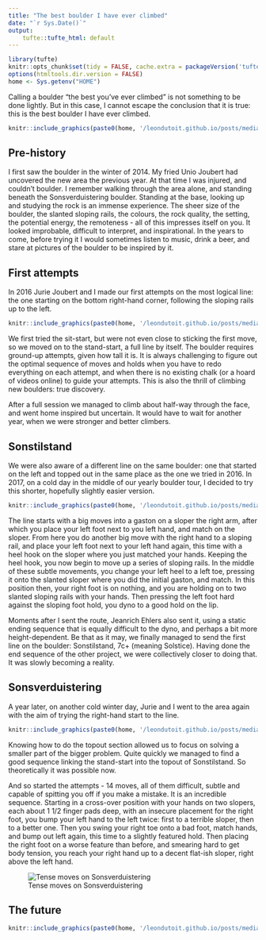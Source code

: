 ```yaml
---
title: "The best boulder I have ever climbed"
date: "`r Sys.Date()`"
output:
    tufte::tufte_html: default
---
```


```r
library(tufte)
knitr::opts_chunk$set(tidy = FALSE, cache.extra = packageVersion('tufte'))
options(htmltools.dir.version = FALSE)
home <- Sys.getenv("HOME")
```

Calling a boulder "the best you've ever climbed" is not something to be done lightly. But in this case, I cannot escape the conclusion that it is true: this is the best boulder I have ever climbed.

```r
knitr::include_graphics(paste0(home, '/leondutoit.github.io/posts/media/son-boulder.jpg'))
```

## Pre-history

I first saw the boulder in the winter of 2014. My fried Unio Joubert had uncovered the new area the previous year. At that time I was injured, and couldn't boulder. I remember walking through the area alone, and standing beneath the Sonsverduistering boulder. Standing at the base, looking up and studying the rock is an immense experience. The sheer size of the boulder, the slanted sloping rails, the colours, the rock quality, the setting, the potential energy, the remoteness - all of this impresses itself on you. It looked improbable, difficult to interpret, and inspirational. In the years to come, before trying it I would sometimes listen to music, drink a beer, and stare at pictures of the boulder to be inspired by it.

## First attempts

In 2016 Jurie Joubert and I made our first attempts on the most logical line: the one starting on the bottom right-hand corner, following the sloping rails up to the left.

```r
knitr::include_graphics(paste0(home, '/leondutoit.github.io/posts/media/sonstilstand-probeer.png'))
```

We first tried the sit-start, but were not even close to sticking the first move, so we moved on to the stand-start, a full line by itself. The boulder requires ground-up attempts, given how tall it is. It is always challenging to figure out the optimal sequence of moves and holds when you have to redo everything on each attempt, and when there is no existing chalk (or a hoard of videos online) to guide your attempts. This is also the thrill of climbing new boulders: true discovery.

After a full session we managed to climb about half-way through the face, and went home inspired but uncertain. It would have to wait for another year, when we were stronger and better climbers.

## Sonstilstand

We were also aware of a different line on the same boulder: one that started on the left and topped out in the same place as the one we tried in 2016. In 2017, on a cold day in the middle of our yearly boulder tour, I decided to try this shorter, hopefully slightly easier version.

```r
knitr::include_graphics(paste0(home, '/leondutoit.github.io/posts/media/sonstilstand-2017-send.png'))
```

The line starts with a big moves into a gaston on a sloper the right arm, after which you place your left foot next to you left hand, and match on the sloper. From here you do another big move with the right hand to a sloping rail, and place your left foot next to your left hand again, this time with a heel hook on the sloper where you just matched your hands. Keeping the heel hook, you now begin to move up a series of sloping rails. In the middle of these subtle movements, you change your left heel to a left toe, pressing it onto the slanted sloper where you did the initial gaston, and match. In this position then, your right foot is on nothing, and you are holding on to two slanted sloping rails with your hands. Then pressing the left foot hard against the sloping foot hold, you dyno to a good hold on the lip.

Moments after I sent the route, Jeanrich Ehlers also sent it, using a static ending sequence that is equally difficult to the dyno, and perhaps a bit more height-dependent. Be that as it may, we finally managed to send the first line on the boulder: Sonstilstand, 7c+ (meaning Solstice). Having done the end sequence of the other project, we were collectively closer to doing that. It was slowly becoming a reality.

## Sonsverduistering

A year later, on another cold winter day, Jurie and I went to the area again with the aim of trying the right-hand start to the line.

```r
knitr::include_graphics(paste0(home, '/leondutoit.github.io/posts/media/sonstilstand-klim2.jpg'))
```

Knowing how to do the topout section allowed us to focus on solving a smaller part of the bigger problem. Quite quickly we managed to find a good sequence linking the stand-start into the topout of Sonstilstand. So theoretically it was possible now.

And so started the attempts - 14 moves, all of them difficult, subtle and capable of spitting you off if you make a mistake. It is an incredible sequence. Starting in a cross-over position with your hands on two slopers, each about 1 1/2 finger pads deep, with an insecure placement for the right foot, you bump your left hand to the left twice: first to a terrible sloper, then to a better one. Then you swing your right toe onto a bad foot, match hands, and bump out left again, this time to a slightly featured hold. Then placing the right foot on a worse feature than before, and smearing hard to get body tension, you reach your right hand up to a decent flat-ish sloper, right above the left hand.

![Tense moves on Sonsverduistering](https://www.youtube.com/watch?v=1QwKTohZ27U)

## The future

```r
knitr::include_graphics(paste0(home, '/leondutoit.github.io/posts/media/sonstilstand-sit.jpg'))
```
